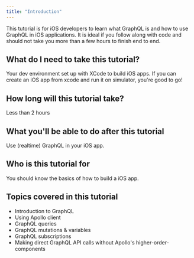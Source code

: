 ```yaml
---
title: "Introduction"
---
```


This tutorial is for iOS developers to learn what GraphQL is and how to use GraphQL in iOS applications.
It is ideal if you follow along with code and should not take you more than a few hours to finish end to end.

## What do I need to take this tutorial?
Your dev environment set up with XCode to build iOS apps. If you can create an iOS app from xcode and run it on simulator, you're good to go!

## How long will this tutorial take?
Less than 2 hours

## What you'll be able to do after this tutorial
Use (realtime) GraphQL in your iOS app.

## Who is this tutorial for
You should know the basics of how to build a iOS app.

## Topics covered in this tutorial
- Introduction to GraphQL
- Using Apollo client
- GraphQL queries
- GraphQL mutations & variables
- GraphQL subscriptions
- Making direct GraphQL API calls without Apollo's higher-order-components
